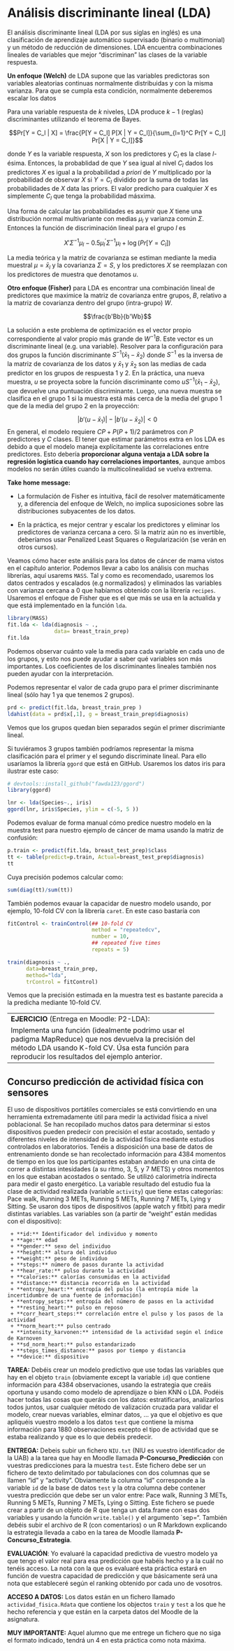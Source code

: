 # Análisis discriminante lineal (LDA)

El análisis discriminante lineal (LDA por sus siglas en inglés) es una clasificación de aprendizaje automático supervisado (binario o multimonial) y un método de reducción de dimensiones. LDA encuentra combinaciones lineales de variables que mejor "discriminan" las clases de la variable respuesta.

**Un enfoque (Welch)** de LDA supone que las variables predictoras son variables aleatorias continuas normalmente distribuidas y con la misma varianza. Para que se cumpla esta condición, normalmente deberemos escalar los datos

Para una variable respuesta de $k$ niveles, LDA produce $k-1$ (reglas) discriminantes utilizando el teorema de Bayes.

$$Pr[Y = C_l | X] = \frac{P[Y = C_l] P[X | Y = C_l]}{\sum_{l=1}^C Pr[Y = C_l] Pr[X | Y = C_l]}$$

donde $Y$ es la variable respuesta, $X$ son los predictores y $C_l$ es la clase $l$-ésima. Entonces, la probablidad de que $Y$ sea igual al nivel $C_l$ dados los predictores $X$ es igual a la probabilidad a *priori* de $Y$  multiplicado por la probabilidad de observar $X$ si $Y=C_l$ dividido por la suma de todas las probabilidades de $X$ data las priors. El valor predicho para cualquier $X$ es simplemente $C_l$ que tenga la probabilidad másxima.

Una forma de calcular las probabilidades es asumir que $X$  tiene una distribución normal multivariante con medias $\mu_l$ y varianza común $\Sigma$. Entonces la función de discriminación lineal para el grupo $l$ es

$$X'\Sigma^{-1}\mu_l - 0.5 \mu_l^{'}\Sigma^{-1}\mu_l + \log(Pr[Y = C_l])$$

La media teórica y la matriz de covarianza se estiman mediante la media muestral
$\mu=\bar{x}_l$ y la covarianza $\Sigma=S$, y los predictores $X$ se reemplazan con los predictores de muestra que denotamos $u$. 

**Otro enfoque (Fisher)** para LDA es encontrar una combinación lineal de predictores que maximice la matriz de covarianza entre grupos, $B$, relativo a la matriz de covarianza dentro del grupo (intra-grupo) $W$.

$$\frac{b'Bb}{b'Wb}$$


La solución a este problema de optimización es el vector propio correspondiente al valor propio más grande de $W^{-1}B$. Este vector es un discriminante lineal (e.g. una variable). Resolver para la configuración para dos grupos la función discriminante $S^{-1}(\bar{x}_1 - \bar{x}_2)$ donde $S^{-1}$ es la inversa de la matriz de covarianza de los datos y $\bar{x}_1$ y $\bar{x}_2$ son las medias de cada predictor en los grupos de respuesta 1 y 2. En la práctica, una nueva muestra, $u$ se proyecta sobre la función discriminante como $uS^{-1}(\bar{x}_1 - \bar{x}_2)$, que devuelve una puntuación discriminante. Luego, una nueva muestra se clasifica en el grupo 1 si la muestra está más cerca de la media del grupo 1 que de la media del grupo 2 en la proyección:

$$\left| b'(u - \bar{x}_1) \right| - \left| b'(u - \bar{x}_2) \right| < 0$$
En general, el modelo requiere $CP + P(P + 1)/2$  parámetros con $P$ predictores y $C$ clases. El tener que estimar parámetros extra en los LDA es debido a que el modelo maneja explícitamente las correlaciones entre predictores. Esto debería **proporcionar alguna ventaja a LDA sobre la regresión logística cuando hay correlaciones importantes**, aunque ambos modelos no serán útiles cuando la multicolinealidad se vuelva extrema.

**Take home message:** 

- La formulación de Fisher es intuitiva, fácil de resolver matemáticamente y, a diferencia del enfoque de Welch, no implica suposiciones sobre las distribuciones subyacentes de los datos.

- En la práctica, es mejor centrar y escalar los predictores y eliminar los predictores de varianza cercana a cero. Si la matriz aún no es invertible, deberíamos usar Penalized Least Squares o Regularización (se verán en otros cursos).


Veamos cómo hacer este análisis para los datos de cáncer de mama vistos en el capítulo anterior. Podemos llevar a cabo los análisis con muchas librerías, aquí usarems `MASS`. Tal y como es recomendado, usaremos los datos centrados y escalados (e.g normalizados) y eliminados las variables con varianza cercana a 0 que habíamos obtenido con la librería `recipes`. Usaremos el enfoque de Fisher que es el que más se usa en la actualida y que está implementado en la función `lda`.




```r
library(MASS)
fit.lda <- lda(diagnosis ~ .,
               data= breast_train_prep)
fit.lda
``` 

Podemos observar cuánto vale la media para cada variable en cada uno de los grupos, y esto nos puede ayudar a saber qué variables son más importantes. Los coeficientes de los discriminantes lineales también nos pueden ayudar con la interpretación.

Podemos representar el valor de cada grupo para el primer discriminante lineal (sólo hay 1 ya que tenemos 2 grupos).

```r
prd <- predict(fit.lda, breast_train_prep )
ldahist(data = prd$x[,1], g = breast_train_prep$diagnosis)
```

Vemos que los grupos quedan bien separados según el primer discrimiante lineal. 


Si tuviéramos 3 grupos también podríamos representar la misma clasificación para el primer y el segundo discriminate lineal. Para ello usaríamos la librería `ggord` que está en GitHub. Usaremos los datos iris para ilustrar este caso:

```r
# devtools::install_github("fawda123/ggord")
library(ggord)

lnr <- lda(Species~., iris)
ggord(lnr, iris$Species, ylim = c(-5, 5 ))
```

Podemos evaluar de forma manual cómo predice nuestro modelo en la muestra test para nuestro ejemplo de cáncer de mama usando la matriz de confusión:

```r
p.train <- predict(fit.lda, breast_test_prep)$class
tt <- table(predict=p.train, Actual=breast_test_prep$diagnosis)
tt
```

Cuya precisión podemos calcular como:

```r
sum(diag(tt)/sum(tt))
```


También podemos evauar la capacidar de nuestro modelo usando, por ejemplo, 10-fold CV con la librería `caret`. En este caso bastaría con 

```r
fitControl <- trainControl(## 10-fold CV
                           method = "repeatedcv",
                           number = 10,
                           ## repeated five times
                           repeats = 5)

train(diagnosis ~ ., 
      data=breast_train_prep,
      method="lda",
      trControl = fitControl)
```


Vemos que la precisión estimada en la muestra test es bastante parecida a la predicha mediante 10-fold CV. 


-------------------------------------------------------------------
**EJERCICIO** (Entrega en Moodle: P2-LDA):

Implementa una función (idealmente podrímo usar el padigma MapReduce) que nos devuelva la precisión del método LDA usando K-fold CV. Úsa esta función para reproducir los resultados del ejemplo anterior.
-------------------------------------------------------------------




## Concurso predicción de actividad física con sensores


El uso de dispositivos portátiles comerciales se está convirtiendo en una herramienta extremadamente útil para medir la actividad física a nivel poblacional. Se han recopilado muchos datos para determinar si estos dispositivos pueden predecir con precisión el estar acostado, sentado y diferentes niveles de intensidad de la actividad física mediante estudios controlados en laboratorios. Tenéis a disposición una base de datos de entrenamiento donde se han recolectado información para 4384 momentos de tiempo en los que los participantes estaban andando en una cinta de correr a distintas intesidades (a su ritmo, 3, 5, y 7 METS) y otros momentos en los que estaban acostados o sentado. Se utilizó calorimetría indirecta para medir el gasto energético. La variable resultado del estudio fua la clase de actividad realizada (variable `activity`) que tiene estas categorías: Pace walk, Running 3 METs, Running 5 METs, Running 7 METs, Lying y Sitting. Se usaron dos tipos de dispositivos (apple watch y fitbit) para medir distintas variables. Las variables son (a partir de "weight" están medidas con el dispositivo):

     + **id:** Identificador del individuo y momento 
     + **age:** edad
     + **gender:** sexo del individuo
     + **height:** altura del individuo
     + **weight:** peso de individuo
     + **steps:** número de pasos durante la actividad
     + **hear_rate:** pulso durante la actividad
     + **calories:** calorías consumidas en la actividad
     + **distance:** distancia recorrida en la actividad
     + **entropy_heart:** entropía del pulso (la entropía mide la incertidumbre de una fuente de información)
     + **entropy_setps:** entropía del número de pasos en la actividad 
     + **resting_heart:** pulso en reposo
     + **corr_heart_steps:** correlación entre el pulso y los pasos de la actividad
     + **norm_heart:** pulso centrado
     + **intensity_karvonen:** intensidad de la actividad según el índice de Karnoven
     + **sd_norm_heart:** pulso estandarizado
     + **steps_times_distance:** pasos por tiempo y distancia
     + **device:** dispositivo        



**TAREA:** Debéis crear un modelo predictivo que use todas las variables que hay en el objeto `train` (obviamente except la variable `id`) que contiene información para 4384 observaciones, usando la estrategia que creáis oportuna y usando como modelo de aprendijaze o bien KNN o LDA. Podéis hacer todas las cosas que queráis con los datos: estratificarlos, analizarlos todos juntos, usar cualquier método de valización cruzada para validar el modelo, crear nuevas variables, elminar datos, ... ya que el objetivo es que apliquéis vuestro modelo a los datos `test` que contiene la misma información para 1880 observaciones excepto el tipo de actividad que se estaba realizando y que es lo que debéis predecir.

**ENTREGA:** Debeis subir un fichero `NIU.txt` (NIU es vuestro identificador de la UAB) a la tarea que hay en Moodle llamada **P-Concurso_Predicción** con vuestras predicciones para la muestra `test`. Este fichero debe ser un fichero de texto delimitado por tabulaciones con dos columnas que se llamen "id" y "activity". Obviamente la columna "id" corresponde a la variable `id` de la base de datos `test` y la otra columna debe contener vuestra predicción que debe ser un valor entre: Pace walk, Running 3 METs, Running 5 METs, Running 7 METs, Lying o Sitting. Este fichero se puede crear a partir de un objeto de R que tenga un data.frame con esas dos variables y usando la función `write.table()` y el argumento `sep="\t". También debéis subir el archivo de R (con comentarios) o un R Markdown explicando la estrategia llevada a cabo en la tarea de Moodle llamada **P-Concurso_Estrategia**. 

**EVALUACIÓN**: Yo evaluaré la capacidad predictiva de vuestro modelo ya que tengo el valor real para esa predicción que habéis hecho y a la cuál no tenéis acceso. La nota con la que os evaluaré esta práctica estará en función de vuestra capacidad de predicción y que básicamente será una nota que estableceré según el ranking obtenido por cada uno de vosotros. 

**ACCESO A DATOS:** Los datos están en un fichero llamado `actividad_fisica.Rdata` que contiene los objectos `train` y `test` a los que he hecho referencia y que están en la carpeta datos del Moodle de la asignatura. 

**MUY IMPORTANTE:** Aquel alumno que me entrege un fichero que no siga el formato indicado, tendrá un 4 en esta práctica como nota máxima. 


